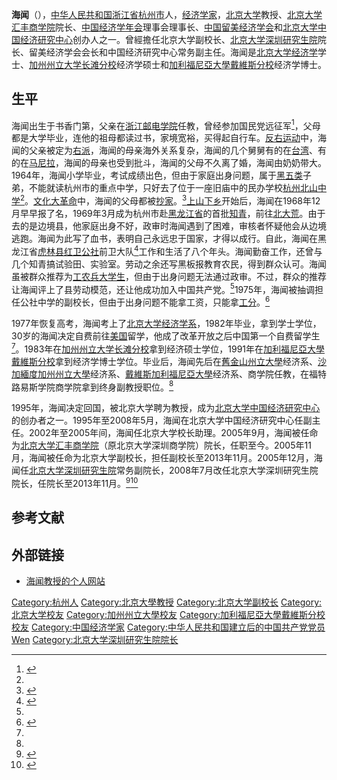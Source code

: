 {{Infobox person
|name = 海闻
|image = 
|image_size    = 
|birth_date = {{Birth year and age|1952|8}}
|birth_place = {{CHN}}[[浙江省|浙江省]][[杭州市|杭州市]]
|death_date=
|death_place= 
|nationality = {{PRC}}
|职业 = [[经济学|经济学]]家<br>[[北京大学|北京大学]]教授<br>[[北京大学汇丰商学院|北京大学汇丰商学院]]院长
|work_institution = 
|政党 = {{CPC}}
|alma_mater = [[北京大学|北京大学]] （本科）<br>[[加州州立大学长滩分校|加州州立大学长滩分校]] （硕士）<br>[[加利福尼亞大學戴維斯分校|加利福尼亞大學戴維斯分校]] （硕士、博士)
|doctoral_advisor = 
|doctoral_students =
|known_for  = 
|prizes = }}

'''海闻'''（{{bd|1952年|8月}}），[[中华人民共和国|中华人民共和国]][[浙江省|浙江省]][[杭州市|杭州市]]人，[[经济学家|经济学家]]，[[北京大学|北京大学]]教授、[[北京大学汇丰商学院|北京大学汇丰商学院]]院长、[[中国经济学年会|中国经济学年会]]理事会理事长、[[中国留美经济学会|中国留美经济学会]]和[[北京大学中国经济研究中心|北京大学中国经济研究中心]]创办人之一。曾經擔任北京大学副校长、[[北京大学深圳研究生院|北京大学深圳研究生院]]院长、留美经济学会会长和中国经济研究中心常务副主任。海闻是[[北京大学|北京大学]][[经济学|经济学]]学士、[[加州州立大学长滩分校|加州州立大学长滩分校]]经济学硕士和[[加利福尼亞大學戴維斯分校|加利福尼亞大學戴維斯分校]]经济学博士。

== 生平 ==
海闻出生于书香门第，父亲在[[浙江邮电学院|浙江邮电学院]]任教，曾经参加国民党远征军<ref name=phbs>{{cite news|title=从北大荒到北大园 一个记者眼中真实的海闻校长|url=http://www.phbs.pku.edu.cn/index.php?m=content&c=index&a=show&catid=419&id=482|accessdate=2013-12-29|newspaper=北京大学汇丰商学院|date=2009-11-04|archive-url=https://web.archive.org/web/20150620120044/http://www.phbs.pku.edu.cn/index.php?m=content&c=index&a=show&catid=419&id=482|archive-date=2015-06-20|dead-url=yes}}</ref>，父母都是大学毕业，连他的祖母都读过书，家境宽裕，买得起自行车。[[反右运动|反右运动]]中，海闻的父亲被定为[[右派|右派]]，海闻的母亲海外关系复杂，海闻的几个舅舅有的在[[台湾|台湾]]、有的在[[马尼拉|马尼拉]]，海闻的母亲也受到批斗，海闻的父母不久离了婚，海闻由奶奶带大。1964年，海闻小学毕业，考试成绩出色，但由于家庭出身问题，属于[[黑五类|黑五类]]子弟，不能就读杭州市的重点中学，只好去了位于一座旧庙中的民办学校[[杭州北山中学|杭州北山中学]]<ref name=phbs/>。[[文化大革命|文化大革命]]中，海闻的父母都被[[抄家|抄家]]。<ref name=nd>{{cite news|title=海闻：没有十年 做不成大事|url=http://epaper.oeeee.com/F/html/2010-01/26/content_1000941.htm|accessdate=2013-12-27|newspaper=南方都市报|date=2010-01-26|deadurl=yes|archiveurl=https://web.archive.org/web/20131227171242/http://epaper.oeeee.com/F/html/2010-01/26/content_1000941.htm|archivedate=2013-12-27}}</ref>[[上山下乡|上山下乡]]开始后，海闻在1968年12月早早报了名，1969年3月成为杭州市赴[[黑龙江省|黑龙江省]]的首批[[知青|知青]]，前往[[北大荒|北大荒]]。由于去的是边境县，他家庭出身不好，政审时海闻遇到了困难，审核者怀疑他会从边境逃跑。海闻为此写了血书，表明自己永远忠于国家，才得以成行。自此，海闻在黑龙江省[[虎林县|虎林县]][[虎林镇|红卫公社]]前卫大队<ref>{{cite news|title=深圳需要世界一流商学院|url=http://finance.ifeng.com/roll/20110227/3513068.shtml|accessdate=2013-12-30|newspaper=深圳商报|date=2011-02-27|archive-date=2013-12-30|archive-url=https://web.archive.org/web/20131230235747/http://finance.ifeng.com/roll/20110227/3513068.shtml|dead-url=no}}</ref>工作和生活了八个年头。海闻勤奋工作，还曾与几个知青搞试验田、实验室。劳动之余还写黑板报教育农民，得到群众认可。海闻虽被群众推荐为[[工农兵大学生|工农兵大学生]]，但由于出身问题无法通过政审。不过，群众的推荐让海闻评上了县劳动模范，还让他成功加入中国共产党。<ref name=phbs/>1975年，海闻被抽调担任公社中学的副校长，但由于出身问题不能拿工资，只能拿[[工分|工分]]。<ref>{{cite news|title=海闻：希望在北大讲台上站到80岁|url=http://finance.ifeng.com/opinion/xuejie/20090903/1188374.shtml|accessdate=2013-12-27|newspaper=学习时代|date=2009-09-03|archive-date=2013-12-28|archive-url=https://web.archive.org/web/20131228035738/http://finance.ifeng.com/opinion/xuejie/20090903/1188374.shtml|dead-url=no}}</ref>

1977年恢复高考，海闻考上了[[北京大学经济学系|北京大学经济学系]]，1982年毕业，拿到学士学位，30岁的海闻决定自费前往[[美国|美国]]留学，他成了改革开放之后中国第一个自费留学生<ref name=nd/>。1983年在[[加州州立大学长滩分校|加州州立大学长滩分校]]拿到经济硕士学位，1991年在[[加利福尼亞大學戴維斯分校|加利福尼亞大學戴維斯分校]]拿到经济学博士学位。毕业后，海闻先后在[[舊金山州立大學|舊金山州立大學]]经济系、[[沙加緬度加州州立大學|沙加緬度加州州立大學]]经济系、[[戴維斯加利福尼亞大學|戴維斯加利福尼亞大學]]经济系、{{link-en|福特路易斯学院|Fort Lewis College}}商学院任教，在福特路易斯学院商学院拿到终身副教授职位。<ref name=bjdx/>

1995年，海闻决定回国，被北京大学聘为教授，成为[[北京大学中国经济研究中心|北京大学中国经济研究中心]]的创办者之一。1995年至2008年5月，海闻在北京大学中国经济研究中心任副主任。2002年至2005年间，海闻任北京大学校长助理。2005年9月，海闻被任命为[[北京大学汇丰商学院|北京大学汇丰商学院]]（原北京大学深圳商学院）院长，任职至今。2005年11月，海闻被任命为北京大学副校长，担任副校长至2013年11月。2005年12月，海闻任[[北京大学深圳研究生院|北京大学深圳研究生院]]常务副院长，2008年7月改任北京大学深圳研究生院院长，任院长至2013年11月。<ref>{{cite news|title=海闻卸任|url=http://news.sina.com.cn/c/2013-11-12/082028685989.shtml|accessdate=2013-12-27|newspaper=南方日报|date=2013-11-12|archive-date=2016-03-04|archive-url=https://web.archive.org/web/20160304204955/http://news.sina.com.cn/c/2013-11-12/082028685989.shtml|dead-url=no}}</ref><ref name=bjdx>{{cite web|title=海闻 北京大学副校长|url=http://www.pku.edu.cn/about/ldjg/xzh/hw.jsp|publisher=北京大学|accessdate=2013-12-27|deadurl=yes|archiveurl=https://web.archive.org/web/20131227140741/http://www.pku.edu.cn/about/ldjg/xzh/hw.jsp|archivedate=2013-12-27}}</ref>

== 参考文献 ==
{{Reflist|2}}

== 外部链接 ==
* [https://web.archive.org/web/20131230235354/http://web.cenet.org.cn/web/wenhai/ 海闻教授的个人网站]

{{DEFAULTSORT:Hai Wen}}

[[Category:杭州人|Category:杭州人]]
[[Category:北京大學教授|Category:北京大學教授]]
[[Category:北京大学副校长|Category:北京大学副校长]]
[[Category:北京大学校友|Category:北京大学校友]]
[[Category:加州州立大學校友|Category:加州州立大學校友]]
[[Category:加利福尼亞大學戴維斯分校校友|Category:加利福尼亞大學戴維斯分校校友]]
[[Category:中国经济学家|Category:中国经济学家]]
[[Category:中华人民共和国建立后的中国共产党党员|Category:中华人民共和国建立后的中国共产党党员]]
[[Category:海姓|Wen]]
[[Category:北京大学深圳研究生院院长|Category:北京大学深圳研究生院院长]]